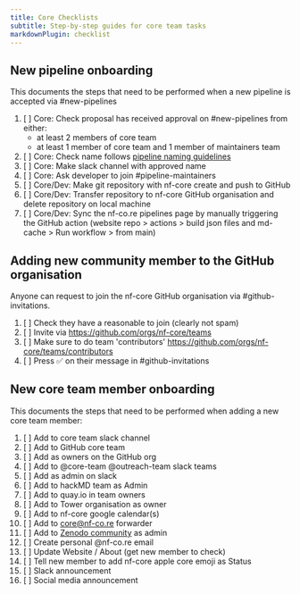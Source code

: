 ```yaml
---
title: Core Checklists
subtitle: Step-by-step guides for core team tasks
markdownPlugin: checklist
---
```


## New pipeline onboarding

This documents the steps that need to be performed when a new pipeline is accepted via #new-pipelines

1. [ ] Core: Check proposal has received approval on #new-pipelines from either:
    - at least 2 members of core team
    - at least 1 member of core team and 1 member of maintainers team
2. [ ] Core: Check name follows [pipeline naming guidelines](/docs/guidelines/pipelines/workflow_name)
3. [ ] Core: Make slack channel with approved name
4. [ ] Core: Ask developer to join #pipeline-maintainers
5. [ ] Core/Dev: Make git repository with nf-core create and push to GitHub
6. [ ] Core/Dev: Transfer repository to nf-core GitHub organisation and delete repository on local machine
7. [ ] Core/Dev: Sync the nf-co.re pipelines page by manually triggering the GitHub action (website repo > actions > build json files and md-cache > Run workflow > from main)

## Adding new community member to the GitHub organisation

Anyone can request to join the nf-core GitHub organisation via #github-invitations.

1.  [ ] Check they have a reasonable to join (clearly not spam)
2.  [ ] Invite via https://github.com/orgs/nf-core/teams
3.  [ ] Make sure to do team 'contributors' https://github.com/orgs/nf-core/teams/contributors
4.  [ ] Press ✅ on their message in #github-invitations

## New core team member onboarding

This documents the steps that need to be performed when adding a new core team member:

1. [ ] Add to core team slack channel
2. [ ] Add to GitHub core team
3. [ ] Add as owners on the GitHub org
4. [ ] Add to @core-team @outreach-team slack teams
5. [ ] Add as admin on slack
6. [ ] Add to hackMD team as Admin
7. [ ] Add to quay.io in team owners
8. [ ] Add to Tower organisation as owner
9. [ ] Add to nf-core google calendar(s)
10. [ ] Add to core@nf-co.re forwarder
11. [ ] Add to [Zenodo community](https://zenodo.org/communities/nf-core/records?q=&l=list&p=1&s=10) as admin
12. [ ] Create personal @nf-co.re email
13. [ ] Update Website / About (get new member to check)
14. [ ] Tell new member to add nf-core apple core emoji as Status
15. [ ] Slack announcement
16. [ ] Social media announcement
